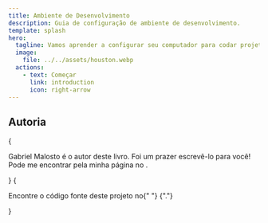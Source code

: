```yaml
---
title: Ambiente de Desenvolvimento
description: Guia de configuração de ambiente de desenvolvimento.
template: splash
hero:
  tagline: Vamos aprender a configurar seu computador para codar projetos incríveis!
  image:
    file: ../../assets/houston.webp
  actions:
    - text: Começar
      link: introduction
      icon: right-arrow
---
```





## Autoria

<CardGrid stagger>
  <Card title="Autor" icon="pencil">
    {
      <p>
        <span className="font-bold">Gabriel Malosto</span> é o autor deste
        livro. Foi um prazer escrevê-lo para você! Pode me encontrar pela minha
        página no <Link href={authorGitHubPage} title="GitHub" />.
      </p>
    }
  </Card>
  <Card title="Repositório" icon="github">
    {
      <p>
        Encontre o código fonte deste projeto no{" "}
        <Link
          href={`https://github.com/${import.meta.env.PUBLIC_GITHUB_USERNAME}/${
            import.meta.env.PUBLIC_BASE
          }`}
          title="GitHub"
        />
        {"."}
      </p>
    }
  </Card>
</CardGrid>
